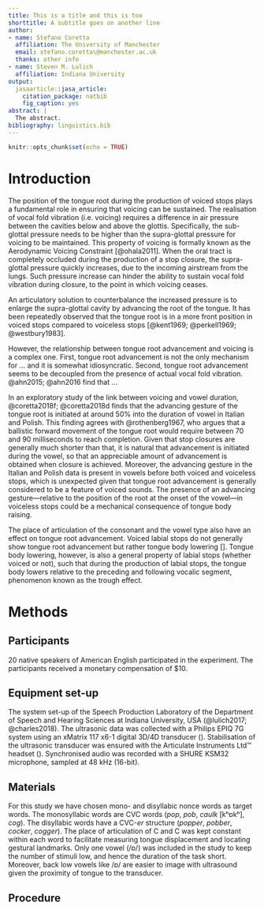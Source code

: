 ```yaml
---
title: This is a title and this is too
shorttitle: A subtitle goes on another line
author:
- name: Stefano Coretta
  affiliation: The University of Manchester
  email: stefano.coretta\@manchester.ac.uk
  thanks: other info
- name: Steven M. Lulich
  affiliation: Indiana University
output:
  jasaarticle::jasa_article:
    citation_package: natbib
    fig_caption: yes
abstract: |
  The abstract.
bibliography: linguistics.bib
---
```


```r
knitr::opts_chunk$set(echo = TRUE)
```

# Introduction

The position of the tongue root during the production of voiced stops plays a fundamental role in ensuring that voicing can be sustained.
The realisation of vocal fold vibration (i.e. voicing) requires a difference in air pressure between the cavities below and above the glottis.
Specifically, the sub-glottal pressure needs to be higher than the supra-glottal pressure for voicing to be maintained.
This property of voicing is formally known as the Aerodynamic Voicing Constraint [@ohala2011].
When the oral tract is completely occluded during the production of a stop closure, the supra-glottal pressure quickly increases, due to the incoming airstream from the lungs.
Such pressure increase can hinder the ability to sustain vocal fold vibration during closure, to the point in which voicing ceases.

An articulatory solution to counterbalance the increased pressure is to enlarge the supra-glottal cavity by advancing the root of the tongue.
It has been repeatedly observed that the tongue root is in a more front position in voiced stops compared to voiceless stops [@kent1969; @perkell1969; @westbury1983].
<!-- need more references and maybe more details? -->

However, the relationship between tongue root advancement and voicing is a complex one.
First, tongue root advancement is not the only mechanism for ... and it is somewhat idiosyncratic.
Second, tongue root advancement seems to be decoupled from the presence of actual vocal fold vibration.
@ahn2015; @ahn2016 find that ...

<!-- need more info on experiment -->
In an exploratory study of the link between voicing and vowel duration, @coretta2018f; @coretta2018d finds that the advancing gesture of the tongue root is initiated at around 50% into the duration of vowel in Italian and Polish.
This finding agrees with @rothenberg1967, who argues that a ballistic forward movement of the tongue root would require between 70 and 90 milliseconds to reach completion.
Given that stop closures are generally much shorter than that, it is natural that advancement is initiated during the vowel, so that an appreciable amount of advancement is obtained when closure is achieved.
<!-- passive vs. active? -->
Moreover, the advancing gesture in the Italian and Polish data is present in vowels before both voiced and voiceless stops, which is unexpected given that tongue root advancement is generally considered to be a feature of voiced sounds.
The presence of an advancing gesture---relative to the position of the root at the onset of the vowel---in voiceless stops could be a mechanical consequence of tongue body raising.
<!-- evolutionary scenario? -->

The place of articulation of the consonant and the vowel type also have an effect on tongue root advancement.
<!-- maybe just mention vowels in a footnote? -->
Voiced labial stops do not generally show tongue root advancement but rather tongue body lowering [].
Tongue body lowering, however, is also a general property of labial stops (whether voiced or not), such that during the production of labial stops, the tongue body lowers relative to the preceding and following vocalic segment, phenomenon known as the trough effect.
<!-- and this interestingly fits within the evolutionary cooptation scenario -->

# Methods

## Participants

20 native speakers of American English participated in the experiment.
The participants received a monetary compensation of $10.

## Equipment set-up

The system set-up of the Speech Production Laboratory of the Department of Speech and Hearing Sciences at Indiana University, USA (@lulich2017; @charles2018).
The ultrasonic data was collected with a Philips EPIQ 7G system using an xMatrix 117 x6-1 digital 3D/4D transducer ().
Stabilisation of the ultrasonic transducer was ensured with the Articulate Instruments Ltd™ headset (\citeyear{articulate2008}).
Synchronised audio was recorded with a SHURE KSM32 microphone, sampled at 48 kHz (16-bit).

## Materials

For this study we have chosen mono- and disyllabic nonce words as target words.
The monosyllabic words are C\textsubscript{1}VC\textsubscript{2} words (*pop*, *pob*, *caulk* [kʰɒkʰ], *cog*).
The disyllabic words have a C\textsubscript{1}VC\textsubscript{2}-*er* structure (*popper*, *pobber*, *cocker*, *cogger*).
The place of articulation of C\textsubscript{1} and C\textsubscript{2} was kept constant within each word to facilitate measuring tongue displacement and locating gestural landmarks.
Only one vowel (/ɒ/) was included in the study to keep the number of stimuli low, and hence the duration of the task short.
Moreover, back low vowels like /ɒ/ are easier to image with ultrasound given the proximity of tongue to the transducer.
<!-- possibly footnote we expect more TRA because the vowel is very retracted -->

## Procedure






\begin{acknowledgments}
Thanks to...
\end{acknowledgments}

\appendix
\section{Optional appendix}

